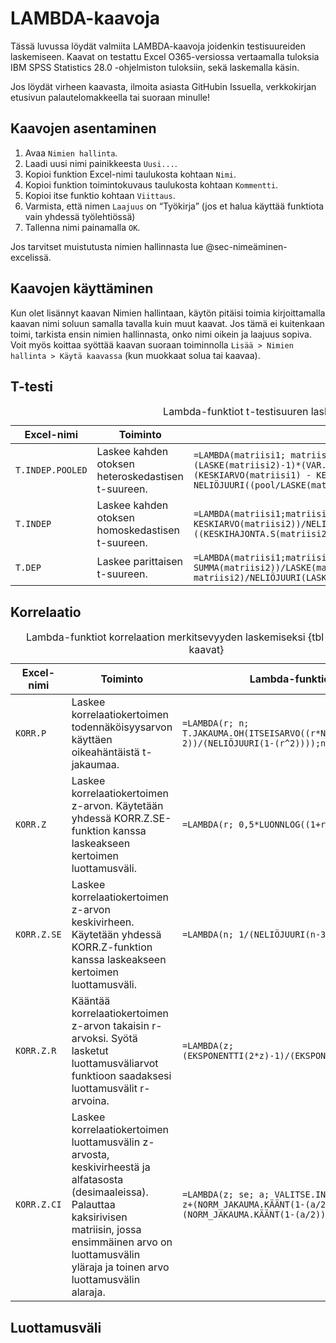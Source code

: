# LAMBDA-kaavoja {#sec-lambda-kaavoja}

Tässä luvussa löydät valmiita LAMBDA-kaavoja joidenkin testisuureiden laskemiseen. Kaavat on testattu Excel O365-versiossa vertaamalla tuloksia IBM SPSS Statistics 28.0 -ohjelmiston tuloksiin, sekä laskemalla käsin.

Jos löydät virheen kaavasta, ilmoita asiasta GitHubin Issuella, verkkokirjan etusivun palautelomakkeella tai suoraan minulle!

## Kaavojen asentaminen

1.  Avaa `Nimien hallinta`.
2.  Laadi uusi nimi painikkeesta `Uusi...`.
3.  Kopioi funktion Excel-nimi taulukosta kohtaan `Nimi`.
4.  Kopioi funktion toimintokuvaus taulukosta kohtaan `Kommentti`.
5.  Kopioi itse funktio kohtaan `Viittaus`.
6.  Varmista, että nimen `Laajuus` on "Työkirja" (jos et halua käyttää funktiota vain yhdessä työlehtiössä)
7.  Tallenna nimi painamalla `OK`.

Jos tarvitset muistutusta nimien hallinnasta lue @sec-nimeäminen-excelissä.

## Kaavojen käyttäminen

Kun olet lisännyt kaavan Nimien hallintaan, käytön pitäisi toimia kirjoittamalla kaavan nimi soluun samalla tavalla kuin muut kaavat. Jos tämä ei kuitenkaan toimi, tarkista ensin nimien hallinnasta, onko nimi oikein ja laajuus sopiva. Voit myös koittaa syöttää kaavan suoraan toiminnolla `Lisää > Nimien hallinta > Käytä kaavassa` (kun muokkaat solua tai kaavaa).

## T-testi {#sec-t-testi-kaavat}

| Excel-nimi       | Toiminto                                           | Lambda-funktio                                                                                                                                                                                                                                                                   |
|------------------|----------------------------------------------------|----------------------------------------------------------------------------------------------------------------------------------------------------------------------------------------------------------------------------------------------------------------------------------|
| `T.INDEP.POOLED` | Laskee kahden otoksen heteroskedastisen t-suureen. | `=LAMBDA(matriisi1; matriisi2; LET(pool; ((LASKE(matriisi1)-1)*(VAR.S(matriisi1))+(LASKE(matriisi2)-1)*(VAR.S(matriisi2)))/(LASKE(matriisi1)+LASKE(matriisi2)-2); (KESKIARVO(matriisi1) - KESKIARVO(matriisi2)) / NELIÖJUURI((pool/LASKE(matriisi1))+(pool/LASKE(matriisi2)))))` |
| `T.INDEP`        | Laskee kahden otoksen homoskedastisen t-suureen.   | `=LAMBDA(matriisi1;matriisi2;(KESKIARVO(matriisi1)-KESKIARVO(matriisi2))/NELIÖJUURI(((KESKIHAJONTA.S(matriisi1)^2)/LASKE(matriisi1))+((KESKIHAJONTA.S(matriisi2)^2)/LASKE(matriisi2))))`                                                                                         |
| `T.DEP`          | Laskee parittaisen t-suureen.                      | `=LAMBDA(matriisi1;matriisi2; ((SUMMA(matriisi1)-SUMMA(matriisi2))/LASKE(matriisi1))/(KESKIHAJONTA.S(matriisi1-matriisi2)/NELIÖJUURI(LASKE(matriisi1))))`                                                                                                                        |

: Lambda-funktiot t-testisuuren laskemiseen {tbl-t-testi-kaavat}

## Korrelaatio

| Excel-nimi  | Toiminto                                                                                                                                                                                                                       | Lambda-funktio                                                                                                      |
|-------------|--------------------------------------------------------------------------------------------------------------------------------------------------------------------------------------------------------------------------------|---------------------------------------------------------------------------------------------------------------------|
| `KORR.P`    | Laskee korrelaatiokertoimen todennäköisyysarvon käyttäen oikeahäntäistä t-jakaumaa.                                                                                                                                            | `=LAMBDA(r; n; T.JAKAUMA.OH(ITSEISARVO((r*NELIÖJUURI(n-2))/(NELIÖJUURI(1-(r^2))));n-2))`                            |
| `KORR.Z`    | Laskee korrelaatiokertoimen z-arvon. Käytetään yhdessä KORR.Z.SE-funktion kanssa laskeakseen kertoimen luottamusväli.                                                                                                          | `=LAMBDA(r; 0,5*LUONNLOG((1+r)/(1-r)))`                                                                             |
| `KORR.Z.SE` | Laskee korrelaatiokertoimen z-arvon keskivirheen. Käytetään yhdessä KORR.Z-funktion kanssa laskeakseen kertoimen luottamusväli.                                                                                                | `=LAMBDA(n; 1/(NELIÖJUURI(n-3)))`                                                                                   |
| `KORR.Z.R`  | Kääntää korrelaatiokertoimen z-arvon takaisin r-arvoksi. Syötä lasketut luottamusväliarvot funktioon saadaksesi luottamusvälit r-arvoina.                                                                                      | `=LAMBDA(z; (EKSPONENTTI(2*z)-1)/(EKSPONENTTI(2*z)+1))`                                                             |
| `KORR.Z.CI` | Laskee korrelaatiokertoimen luottamusvälin z-arvosta, keskivirheestä ja alfatasosta (desimaaleissa). Palauttaa kaksirivisen matriisin, jossa ensimmäinen arvo on luottamusvälin yläraja ja toinen arvo luottamusvälin alaraja. | `=LAMBDA(z; se; a; VALITSE.INDEKSI({1;2}; z+(NORM_JAKAUMA.KÄÄNT(1-(a/2))*se); z-(NORM_JAKAUMA.KÄÄNT(1-(a/2))*se)))` |

: Lambda-funktiot korrelaation merkitsevyyden laskemiseksi {tbl-korrelaatio-kaavat}

## Luottamusväli {#sec-luottamusväli-kaavat}

